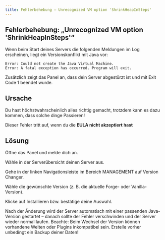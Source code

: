 ```yaml
---
title: Fehlerbehebung – Unrecognized VM option 'ShrinkHeapInSteps'
---
```


## Fehlerbehebung: „Unrecognized VM option 'ShrinkHeapInSteps'“

Wenn beim Start deines Servers die folgenden Meldungen im Log erscheinen, liegt ein Versionskonflikt mit Java vor:

```text
Error: Could not create the Java Virtual Machine.
Error: A fatal exception has occurred. Program will exit.
```

Zusätzlich zeigt das Panel an, dass dein Server abgestürzt ist und mit Exit Code 1 beendet wurde.

## Ursache

Du hast höchstwahrscheinlich alles richtig gemacht, trotzdem kann es dazu kommen, dass solche dinge Passieren!

Dieser Fehler tritt auf, wenn du die **EULA nicht akzeptiert hast**

## Lösung

Öffne das Panel und melde dich an.

Wähle in der Serverübersicht deinen Server aus.

Gehe in der linken Navigationsleiste im Bereich MANAGEMENT auf Version Changer.

Wähle die gewünschte Version (z. B. die aktuelle Forge- oder Vanilla-Version).

Klicke auf Installieren bzw. bestätige deine Auswahl.

<tip> 
  Nach der Änderung wird der Server automatisch mit einer passenden Java-Version gestartet – danach sollte der Fehler verschwinden und der Server wieder normal laufen.
</tip>

<warning> 
  Beachte: Beim Wechsel der Version können vorhandene Welten oder Plugins inkompatibel sein. Erstelle vorher unbedingt ein Backup deiner Daten!
</warning>
